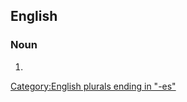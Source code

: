 ==English==

===Noun===
{{head|en|noun form}}

# {{plural of|zealousness|lang=en}}

[[Category:English plurals ending in "-es"]]